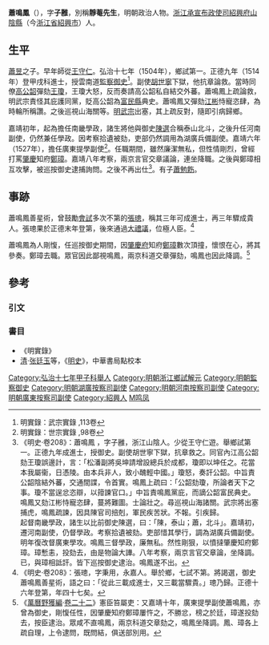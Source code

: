 {{明清人物信息框
| 姓名 = 蕭鳴鳳
| 原名 =
| 圖片名稱 = 
| 圖片大小 = 220px
| 圖片說明 = 
| 最高職務 = 廣東提學副使
| 國家 = 大明
| 爵位 =
| 籍貫 = [[浙江承宣布政使司|浙江承宣布政使司]][[紹興府|紹興府]][[山陰縣|山陰縣]]
| 族裔 = 漢族
| 旗籍 = 
| 字號 = 字子雝，別稱靜菴先生
| 室名 = 
| 諡號 = 
| 出生日期 = [[成化|成化]]十六年（1480年）
| 出生地點 = 
| 逝世日期 = [[嘉靖|嘉靖]]十三年（1534年）
| 逝世地點 = 
| 墓葬 =
| 配偶 =
| 親屬 = 
| 出身 = 
*弘治十七年甲子科浙江鄉試第一名舉人
*正德九年甲戌科進士出身
| 經歷 = 
| 著作 =
*《靜菴文集》15卷
}}

'''蕭鳴鳳'''（{{bd|1480年||1534年|catIdx=X}}），字'''子雝'''，別稱'''靜菴先生'''，明朝政治人物。[[浙江承宣布政使司|浙江承宣布政使司]][[紹興府|紹興府]][[山陰縣|山陰縣]]（今[[浙江省|浙江省]][[紹興市|紹興市]]）人。

==生平==
[[蕭昱|蕭昱]]之子。早年師從[[王守仁|王守仁]]。弘治十七年（1504年），鄉試第一。正德九年（1514年）登甲戌科進士，授雲南道[[監察御史|監察御史]]<ref>明實錄：武宗實錄 ,113卷</ref>。副使[[胡世寧|胡世寧]]下獄，他抗章論救。當時同僚[[高公韶|高公韶]]彈劾[[王瓊_(成化進士)|王瓊]]，王瓊大怒，反而奏請高公韶私自結交外蕃。蕭鳴鳳上疏論救，明武宗責怪其庇護同黨，貶高公韶為[[富民縣|富民縣]]典史。蕭鳴鳳又彈劾[[江彬|江彬]]恃寵恣肆，為時輪所稱讚。之後巡視山海關等。[[明武宗|明武宗]]出塞，其上疏反對，隨即引病歸鄉。

嘉靖初年，起為擔任南畿學政，諸生將他與御史[[陳選|陳選]]合稱泰山北斗，之後升任河南副使，仍然兼任學政。因考察拾遺被劾，吏部仍然調用為湖廣兵備副使。嘉靖六年（1527年），擔任廣東提學副使<ref>明實錄：世宗實錄 ,98卷</ref>。任職期間，雖然廉潔無私，但性情剛烈，曾經打罵[[肇慶|肇慶]]知府[[鄭璋|鄭璋]]。嘉靖八年考察，兩京言官交章議論，連坐降職。之後與鄭璋相互攻擊，被巡按御史逮捕詢問。之後不再出仕<ref>《明史·卷208》：蕭鳴鳳 ，字子雝，浙江山陰人。少從王守仁遊。舉鄉試第一。正德九年成進士，授御史。副使胡世寧下獄，抗章救之。同官內江高公韶劾王瓊誤邊計，言：「松潘副將吳坤請增設總兵於成都，瓊即以坤任之。花當本我屬衞，日憑陵。由本兵非人，致小醜輕中國。」瓊怒，奏訐公韶。中旨責公韶陰結外蕃，交通間諜，令首實。鳴鳳上疏曰：「公韶劾瓊，所論者天下之事。瓊不當逞忿恣辯，以箝諫官口。」中旨責鳴鳳黨庇，而謫公韶富民典史。鳴鳳又劾江彬恃寵恣肆，蔓將難圖。士論壯之。尋巡視山海諸關。武宗將出塞捕虎，鳴鳳疏諫，因具陳官司掊剋，軍民疾苦狀。不報。引疾歸。<br>起督南畿學政，諸生以比前御史陳選，曰：「陳，泰山；蕭，北斗」。嘉靖初，遷河南副使，仍督學政。考察拾遺被劾。吏部惜其學行，調為湖廣兵備副使。明年復改督廣東學攻。鳴鳳三督學政，廉無私。然性剛狠，以憤撻肇慶知府鄭璋。璋慙恚，投劾去，由是物論大譁。八年考察，兩京言官交章論，坐降調。已，與璋相詆訐。皆下巡按御史逮治。鳴鳳遂不出。</ref>。有子[[蕭勉飭|蕭勉飭]]。

==事跡==
蕭鳴鳳善星術，曾鼓勵[[會試|會試]]多次不第的[[張璁|張璁]]，稱其三年可成進士，再三年驟成貴人。張璁果於正德末年登第，後來通過[[大禮議|大禮議]]，位極人臣。<ref>《明史·卷208》：張璁，字秉用，永嘉人。舉於鄉，七試不第。將謁選，御史蕭鳴鳳善星術，語之曰：「從此三載成進士，又三載當驟貴。」璁乃歸。正德十六年登第，年四十七矣。</ref>

蕭鳴鳳為人剛愎，任巡按御史期間，因[[肇慶府|肇慶府]]知府[[鄭璋|鄭璋]]數次頂撞，懷恨在心，將其參奏。鄭璋去職。眾官因此鄙視鳴鳳，兩京科道交章彈劾，鳴鳳也因此降調。<ref>《[[萬曆野獲編|萬曆野獲編]]·[[s:萬曆野獲編/卷22#憲臣笞屬吏|卷二十二]]》憲臣笞屬吏：又嘉靖十年，廣東提學副使蕭鳴鳳，亦曾為御史，剛愎任性，因肇慶知府鄭璋屢忤之，不勝忿，榜之於廷，璋遂投劾去，按臣逮治。眾咸不直鳴鳳，兩京科道交章劾之，鳴鳳坐降調。鳳、璋各上疏自理，上令逮問，既問結，俱送部別用。</ref>

==參考==
===引文===
{{reflist}}

===書目===
*《明實錄》
*[[清|清]]·[[张廷玉|张廷玉]]等，《[[明史|明史]]》，中華書局點校本

{{正德九年甲戌科殿試金榜}}
{{DEFAULTSORT:Xiao蕭}}
[[Category:弘治十七年甲子科舉人|Category:弘治十七年甲子科舉人]]
[[Category:明朝浙江鄉試解元|Category:明朝浙江鄉試解元]]
[[Category:明朝監察御史|Category:明朝監察御史]]
[[Category:明朝湖廣按察司副使|Category:明朝湖廣按察司副使]]
[[Category:明朝河南按察司副使|Category:明朝河南按察司副使]]
[[Category:明朝廣東按察司副使|Category:明朝廣東按察司副使]]
[[Category:紹興人|Category:紹興人]]
[[Category:萧姓|M鸣凤]]